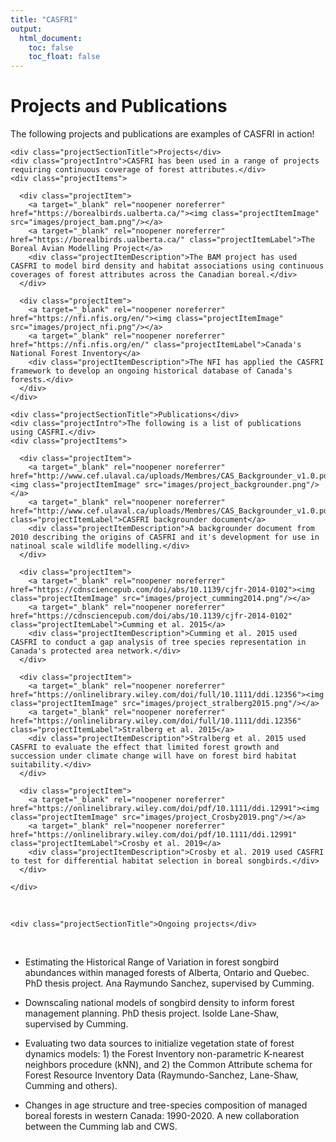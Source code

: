 ```yaml
---
title: "CASFRI"
output:
  html_document:
    toc: false
    toc_float: false
---
```


# Projects and Publications
The following projects and publications are examples of CASFRI in action!

<!--html_preserve-->
<div class="band full">
  <div class="bandContent projectSection">
    <div class="projectSectionTitle">Projects</div>
    <div class="projectIntro">CASFRI has been used in a range of projects requiring continuous coverage of forest attributes.</div>
    <div class="projectItems">
      
      <div class="projectItem">
        <a target="_blank" rel="noopener noreferrer" href="https://borealbirds.ualberta.ca/"><img class="projectItemImage" src="images/project_bam.png"/></a>
        <a target="_blank" rel="noopener noreferrer" href="https://borealbirds.ualberta.ca/" class="projectItemLabel">The Boreal Avian Modelling Project</a>
        <div class="projectItemDescription">The BAM project has used CASFRI to model bird density and habitat associations using continuous coverages of forest attributes across the Canadian boreal.</div>
      </div>
      
      <div class="projectItem">
        <a target="_blank" rel="noopener noreferrer" href="https://nfi.nfis.org/en/"><img class="projectItemImage" src="images/project_nfi.png"/></a>
        <a target="_blank" rel="noopener noreferrer" href="https://nfi.nfis.org/en/" class="projectItemLabel">Canada's National Forest Inventory</a>
        <div class="projectItemDescription">The NFI has applied the CASFRI framework to develop an ongoing historical database of Canada's forests.</div>
      </div>
    </div>
  </div>

  <div class="bandContent projectSection">
    <div class="projectSectionTitle">Publications</div>
    <div class="projectIntro">The following is a list of publications using CASFRI.</div>
    <div class="projectItems">
      
      <div class="projectItem">
        <a target="_blank" rel="noopener noreferrer" href="http://www.cef.ulaval.ca/uploads/Membres/CAS_Backgrounder_v1.0.pdf"><img class="projectItemImage" src="images/project_backgrounder.png"/></a>
        <a target="_blank" rel="noopener noreferrer" href="http://www.cef.ulaval.ca/uploads/Membres/CAS_Backgrounder_v1.0.pdf" class="projectItemLabel">CASFRI backgrounder document</a>
        <div class="projectItemDescription">A backgrounder document from 2010 describing the origins of CASFRI and it's development for use in natinoal scale wildlife modelling.</div>
      </div>
      
      <div class="projectItem">
        <a target="_blank" rel="noopener noreferrer" href="https://cdnsciencepub.com/doi/abs/10.1139/cjfr-2014-0102"><img class="projectItemImage" src="images/project_cumming2014.png"/></a>
        <a target="_blank" rel="noopener noreferrer" href="https://cdnsciencepub.com/doi/abs/10.1139/cjfr-2014-0102" class="projectItemLabel">Cumming et al. 2015</a>
        <div class="projectItemDescription">Cumming et al. 2015 used CASFRI to conduct a gap analysis of tree species representation in Canada's protected area network.</div>
      </div>
      
      <div class="projectItem">
        <a target="_blank" rel="noopener noreferrer" href="https://onlinelibrary.wiley.com/doi/full/10.1111/ddi.12356"><img class="projectItemImage" src="images/project_stralberg2015.png"/></a>
        <a target="_blank" rel="noopener noreferrer" href="https://onlinelibrary.wiley.com/doi/full/10.1111/ddi.12356" class="projectItemLabel">Stralberg et al. 2015</a>
        <div class="projectItemDescription">Stralberg et al. 2015 used CASFRI to evaluate the effect that limited forest growth and succession under climate change will have on forest bird habitat suitability.</div>
      </div>
      
      <div class="projectItem">
        <a target="_blank" rel="noopener noreferrer" href="https://onlinelibrary.wiley.com/doi/pdf/10.1111/ddi.12991"><img class="projectItemImage" src="images/project_Crosby2019.png"/></a>
        <a target="_blank" rel="noopener noreferrer" href="https://onlinelibrary.wiley.com/doi/pdf/10.1111/ddi.12991" class="projectItemLabel">Crosby et al. 2019</a>
        <div class="projectItemDescription">Crosby et al. 2019 used CASFRI to test for differential habitat selection in boreal songbirds.</div>
      </div>
      
    </div>
  </div>
</div>


<br>
<div class="bandContent projectSection">
    <div class="projectSectionTitle">Ongoing projects</div>
</div>
<!--/html_preserve-->
<br>

* Estimating the Historical Range of Variation in forest songbird abundances within managed forests of Alberta, Ontario and Quebec. PhD thesis project. Ana Raymundo Sanchez, supervised by Cumming.

* Downscaling national models of songbird density to inform forest management planning. PhD thesis project. Isolde Lane-Shaw, supervised by Cumming.

* Evaluating two data sources to initialize vegetation state of forest dynamics models: 1) the Forest Inventory non-parametric K-nearest neighbors procedure (kNN), and 2)  the Common Attribute schema for Forest Resource Inventory Data (Raymundo-Sanchez, Lane-Shaw, Cumming and others).

* Changes in age structure and tree-species composition of managed boreal forests in western Canada: 1990-2020. A new collaboration between the Cumming lab and CWS.
